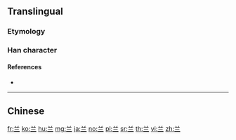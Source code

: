{{character info/new}}
{{also|蘭}}
==Translingual==

===Etymology===
{{Han simp|蘭|f=艹|t=丷|f2=闌|t2=三}}

===Han character===
{{Han char|rn=12|rad=八|as=03|sn=5|four=|canj=TMM|ids=⿱丷三 or ⿱䒑二}}

====References====
* {{Han ref|kx=0078.021|hdz=10242.020|uh=5170}}

----

==Chinese==
{{zh-see|蘭}}

[[fr:兰]]
[[ko:兰]]
[[hu:兰]]
[[mg:兰]]
[[ja:兰]]
[[no:兰]]
[[pl:兰]]
[[sr:兰]]
[[th:兰]]
[[vi:兰]]
[[zh:兰]]